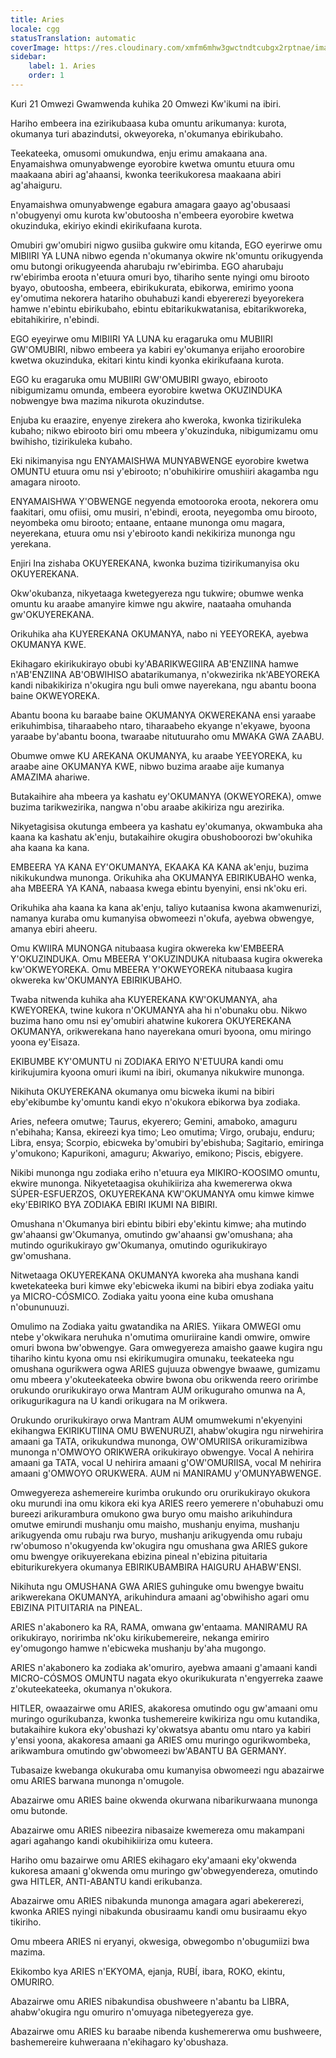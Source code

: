 ```yaml
---
title: Aries
locale: cgg
statusTranslation: automatic
coverImage: https://res.cloudinary.com/xmfm6mhw3gwctndtcubgx2rptnae/image/upload/v1741354450/small_cover_tratado_esoterico_de_astrologia_hermetica_6210a35442.webp
sidebar:
    label: 1. Aries
    order: 1
---
```

Kuri 21 Omwezi Gwamwenda kuhika 20 Omwezi Kw'ikumi na ibiri.

Hariho embeera ina ezirikubaasa kuba omuntu arikumanya: kurota, okumanya turi abazindutsi, okweyoreka, n'okumanya ebirikubaho.

Teekateeka, omusomi omukundwa, enju erimu amakaana ana. Enyamaishwa omunyabwenge eyorobire kwetwa omuntu etuura omu maakaana abiri ag'ahaansi, kwonka teerikukoresa maakaana abiri ag'ahaiguru.

Enyamaishwa omunyabwenge egabura amagara gaayo ag'obusaasi n'obugyenyi omu kurota kw'obutoosha n'embeera eyorobire kwetwa okuzinduka, ekiriyo ekindi ekirikufaana kurota.

Omubiri gw'omubiri nigwo gusiiba gukwire omu kitanda, EGO eyerirwe omu MIBIIRI YA LUNA nibwo egenda n'okumanya okwire nk'omuntu orikugyenda omu butongi orikugyeenda aharubaju rw'ebirimba. EGO aharubaju rw'ebirimba eroota n'etuura omuri byo, tihariho sente nyingi omu birooto byayo, obutoosha, embeera, ebirikukurata, ebikorwa, emirimo yoona ey'omutima nekorera hatariho obuhabuzi kandi ebyererezi byeyorekera hamwe n'ebintu ebirikubaho, ebintu ebitarikukwatanisa, ebitarikworeka, ebitahikirire, n'ebindi.

EGO eyeyirwe omu MIBIIRI YA LUNA ku eragaruka omu MUBIIRI GW'OMUBIRI, nibwo embeera ya kabiri ey'okumanya erijaho eroorobire kwetwa okuzinduka, ekitari kintu kindi kyonka ekirikufaana kurota.

EGO ku eragaruka omu MUBIIRI GW'OMUBIRI gwayo, ebirooto nibigumizamu omunda, embeera eyorobire kwetwa OKUZINDUKA nobwengye bwa mazima nikurota okuzindutse.

Enjuba ku eraazire, enyenye zirekera aho kweroka, kwonka tizirikuleka kubaho; nikwo ebirooto biri omu mbeera y'okuzinduka, nibigumizamu omu bwihisho, tizirikuleka kubaho.

Eki nikimanyisa ngu ENYAMAISHWA MUNYABWENGE eyorobire kwetwa OMUNTU etuura omu nsi y'ebirooto; n'obuhikirire omushiiri akagamba ngu amagara nirooto.

ENYAMAISHWA Y'OBWENGE negyenda emotooroka eroota, nekorera omu faakitari, omu ofiisi, omu musiri, n'ebindi, eroota, neyegomba omu birooto, neyombeka omu birooto; entaane, entaane munonga omu magara, neyerekana, etuura omu nsi y'ebirooto kandi nekikiriza munonga ngu yerekana.

Enjiri Ina zishaba OKUYEREKANA, kwonka buzima tizirikumanyisa oku OKUYEREKANA.

Okw'okubanza, nikyetaaga kwetegyereza ngu tukwire; obumwe wenka omuntu ku araabe amanyire kimwe ngu akwire, naataaha omuhanda gw'OKUYEREKANA.

Orikuhika aha KUYEREKANA OKUMANYA, nabo ni YEEYOREKA, ayebwa OKUMANYA KWE.

Ekihagaro ekirikukirayo obubi ky'ABARIKWEGIIRA AB'ENZIINA hamwe n'AB'ENZIINA AB'OBWIHISO abatarikumanya, n'okwezirika nk'ABEYOREKA kandi nibakikiriza n'okugira ngu buli omwe nayerekana, ngu abantu boona baine OKWEYOREKA.

Abantu boona ku baraabe baine OKUMANYA OKWEREKANA ensi yaraabe erikuhimbisa, tiharaabeho ntaro, tiharaabeho ekyange n'ekyawe, byoona yaraabe by'abantu boona, twaraabe nitutuuraho omu MWAKA GWA ZAABU.

Obumwe omwe KU AREKANA OKUMANYA, ku araabe YEEYOREKA, ku araabe aine OKUMANYA KWE, nibwo buzima araabe aije kumanya AMAZIMA ahariwe.

Butakaihire aha mbeera ya kashatu ey'OKUMANYA (OKWEYOREKA), omwe buzima tarikwezirika, nangwa n'obu araabe akikiriza ngu arezirika.

Nikyetagisisa okutunga embeera ya kashatu ey'okumanya, okwambuka aha kaana ka kashatu ak'enju, butakaihire okugira obushoboorozi bw'okuhika aha kaana ka kana.

EMBEERA YA KANA EY'OKUMANYA, EKAAKA KA KANA ak'enju, buzima nikikukundwa munonga. Orikuhika aha OKUMANYA EBIRIKUBAHO wenka, aha MBEERA YA KANA, nabaasa kwega ebintu byenyini, ensi nk'oku eri.

Orikuhika aha kaana ka kana ak'enju, taliyo kutaanisa kwona akamwenurizi, namanya kuraba omu kumanyisa obwomeezi n'okufa, ayebwa obwengye, amanya ebiri aheeru.

Omu KWIIRA MUNONGA nitubaasa kugira okwereka kw'EMBEERA Y'OKUZINDUKA. Omu MBEERA Y'OKUZINDUKA nitubaasa kugira okwereka kw'OKWEYOREKA. Omu MBEERA Y'OKWEYOREKA nitubaasa kugira okwereka kw'OKUMANYA EBIRIKUBAHO.

Twaba nitwenda kuhika aha KUYEREKANA KW'OKUMANYA, aha KWEYOREKA, twine kukora n'OKUMANYA aha hi n'obunaku obu. Nikwo buzima hano omu nsi ey'omubiri ahatwine kukorera OKUYEREKANA OKUMANYA, orikwerekana hano nayerekana omuri byoona, omu miringo yoona ey'Eisaza.

EKIBUMBE KY'OMUNTU ni ZODIAKA ERIYO N'ETUURA kandi omu kirikujumira kyoona omuri ikumi na ibiri, okumanya nikukwire munonga.

Nikihuta OKUYEREKANA okumanya omu bicweka ikumi na bibiri eby'ekibumbe ky'omuntu kandi ekyo n'okukora ebikorwa bya zodiaka.

Aries, nefeera omutwe; Taurus, ekyerero; Gemini, amaboko, amaguru n'ebihaha; Kansa, ekireezi kya timo; Leo omutima; Virgo, orubaju, enduru; Libra, ensya; Scorpio, ebicweka by'omubiri by'ebishuba; Sagitario, emiringa y'omukono; Kapurikoni, amaguru; Akwariyo, emikono; Piscis, ebigyere.

Nikibi munonga ngu zodiaka eriho n'etuura eya MIKIRO-KOOSIMO omuntu, ekwire munonga. Nikyetetaagisa okuhikiiriza aha kwemererwa okwa SÚPER-ESFUERZOS, OKUYEREKANA KW'OKUMANYA omu kimwe kimwe eky'EBIRIKO BYA ZODIAKA EBIRI IKUMI NA BIBIRI.

Omushana n'Okumanya biri ebintu bibiri eby'ekintu kimwe; aha mutindo gw'ahaansi gw'Okumanya, omutindo gw'ahaansi gw'omushana; aha mutindo ogurikukirayo gw'Okumanya, omutindo ogurikukirayo gw'omushana.

Nitwetaaga OKUYEREKANA OKUMANYA kworeka aha mushana kandi kwetekateeka buri kimwe eky'ebicweka ikumi na bibiri ebya zodiaka yaitu ya MICRO-CÓSMICO. Zodiaka yaitu yoona eine kuba omushana n'obununuuzi.

Omulimo na Zodiaka yaitu gwatandika na ARIES. Yiikara OMWEGI omu ntebe y'okwikara neruhuka n'omutima omuriiraine kandi omwire, omwire omuri bwona bw'obwengye. Gara omwegyereza amaisho gaawe kugira ngu tihariho kintu kyona omu nsi ekirikumugira omunaku, teekateeka ngu omushana ogurikwera ogwa ARIES gujuuza obwengye bwaawe, gumizamu omu mbeera y'okuteekateeka obwire bwona obu orikwenda reero oririmbe orukundo orurikukirayo orwa Mantram AUM orikuguraho omunwa na A, orikugurikagura na U kandi orikugara na M orikwera.

Orukundo orurikukirayo orwa Mantram AUM omumwekumi n'ekyenyini ekihangwa EKIRIKUTIINA OMU BWENURUZI, ahabw'okugira ngu nirwehirira amaani ga TATA, orikukundwa munonga, OW'OMURIISA orikuramizibwa munonga n'OMWOYO ORIKWERA orikukirayo obwengye. Vocal A nehirira amaani ga TATA, vocal U nehirira amaani g'OW'OMURIISA, vocal M nehirira amaani g'OMWOYO ORUKWERA. AUM ni MANIRAMU y'OMUNYABWENGE.

Omwegyereza ashemereire kurimba orukundo oru orurikukirayo okukora oku murundi ina omu kikora eki kya ARIES reero yemerere n'obuhabuzi omu bureezi arikurambura omukono gwa buryo omu maisho arikuhindura omutwe emirundi mushanju omu maisho, mushanju enyima, mushanju arikugyenda omu rubaju rwa buryo, mushanju arikugyenda omu rubaju rw'obumoso n'okugyenda kw'okugira ngu omushana gwa ARIES gukore omu bwengye orikuyerekana ebizina pineal n'ebizina pituitaria ebiturikurekyera okumanya EBIRIKUBAMBIRA HAIGURU AHABW'ENSI.

Nikihuta ngu OMUSHANA GWA ARIES guhinguke omu bwengye bwaitu arikwerekana OKUMANYA, arikuhindura amaani ag'obwihisho agari omu EBIZINA PITUITARIA na PINEAL.

ARIES n'akabonero ka RA, RAMA, omwana gw'entaama. MANIRAMU RA orikukirayo, noririmba nk'oku kirikubemereire, nekanga emiriro ey'omugongo hamwe n'ebicweka mushanju by'aha mugongo.

ARIES n'akabonero ka zodiaka ak'omuriro, ayebwa amaani g'amaani kandi MICRO-CÓSMOS OMUNTU nagata ekyo okurikukurata n'engyerreka zaawe z'okuteekateeka, okumanya n'okukora.

HITLER, owaazairwe omu ARIES, akakoresa omutindo ogu gw'amaani omu muringo ogurikubanza, kwonka tushemereire kwikiriza ngu omu kutandika, butakaihire kukora eky'obushazi ky'okwatsya abantu omu ntaro ya kabiri y'ensi yoona, akakoresa amaani ga ARIES omu muringo ogurikwombeka, arikwambura omutindo gw'obwomeezi bw'ABANTU BA GERMANY.

Tubasaize kwebanga okukuraba omu kumanyisa obwomeezi ngu abazairwe omu ARIES barwana munonga n'omugole.

Abazairwe omu ARIES baine okwenda okurwana nibarikurwaana munonga omu butonde.

Abazairwe omu ARIES nibeezira nibasaize kwemereza omu makampani agari agahango kandi okubihikiiriza omu kuteera.

Hariho omu bazairwe omu ARIES ekihagaro eky'amaani eky'okwenda kukoresa amaani g'okwenda omu muringo gw'obwegyendereza, omutindo gwa HITLER, ANTI-ABANTU kandi erikubanza.

Abazairwe omu ARIES nibakunda munonga amagara agari abekererezi, kwonka ARIES nyingi nibakunda obusiraamu kandi omu busiraamu ekyo tikiriho.

Omu mbeera ARIES ni eryanyi, okwesiga, obwegombo n'obugumiizi bwa mazima.

Ekikombo kya ARIES n'EKYOMA, ejanja, RUBÍ, ibara, ROKO, ekintu, OMURIRO.

Abazairwe omu ARIES nibakundisa obushweere n'abantu ba LIBRA, ahabw'okugira ngu omuriro n'omuyaga nibetegyereza gye.

Abazairwe omu ARIES ku baraabe nibenda kushemererwa omu bushweere, bashemereire kuhweraana n'ekihagaro ky'obushaza.

